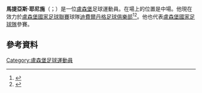 '''馬提亞斯·耶尼施'''（{{lang-lb|Mathias Jänisch}}；{{bd|1990年|8月27日}}）是一位[[盧森堡|盧森堡]]足球運動員。在場上的位置是中場。他現在效力於[[盧森堡國家足球聯賽|盧森堡國家足球聯賽]]球隊[[迪費爾丹格足球俱樂部|迪費爾丹格足球俱樂部]]<ref name = "NFT">{{NFT player|pid=30625}}</ref><ref>{{soccerway|mathias-janisch/41026}}</ref>。他也代表[[盧森堡國家足球隊|盧森堡國家足球隊]]參賽。
==參考資料==
{{Reflist}}

{{DEFAULTSORT: Jänisch, Mathias}}
[[Category:盧森堡足球運動員|Category:盧森堡足球運動員]]